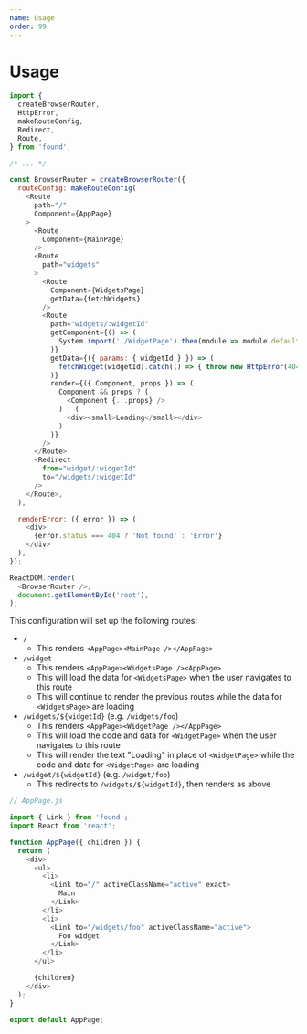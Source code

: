 ```yaml
---
name: Usage
order: 99
---
```


# Usage

```js
import {
  createBrowserRouter,
  HttpError,
  makeRouteConfig,
  Redirect,
  Route,
} from 'found';

/* ... */

const BrowserRouter = createBrowserRouter({
  routeConfig: makeRouteConfig(
    <Route
      path="/"
      Component={AppPage}
    >
      <Route
        Component={MainPage}
      />
      <Route
        path="widgets"
      >
        <Route
          Component={WidgetsPage}
          getData={fetchWidgets}
        />
        <Route
          path="widgets/:widgetId"
          getComponent={() => (
            System.import('./WidgetPage').then(module => module.default)
          )}
          getData={({ params: { widgetId } }) => (
            fetchWidget(widgetId).catch(() => { throw new HttpError(404); })
          )}
          render={({ Component, props }) => (
            Component && props ? (
              <Component {...props} />
            ) : (
              <div><small>Loading</small></div>
            )
          )}
        />
      </Route>
      <Redirect
        from="widget/:widgetId"
        to="/widgets/:widgetId"
      />
    </Route>,
  ),

  renderError: ({ error }) => (
    <div>
      {error.status === 404 ? 'Not found' : 'Error'}
    </div>
  ),
});

ReactDOM.render(
  <BrowserRouter />,
  document.getElementById('root'),
);
```

This configuration will set up the following routes:

- `/`
  - This renders `<AppPage><MainPage /></AppPage>`
- `/widget`
  - This renders `<AppPage><WidgetsPage /><AppPage>`
  - This will load the data for `<WidgetsPage>` when the user navigates to this route
  - This will continue to render the previous routes while the data for `<WidgetsPage>` are loading
- `/widgets/${widgetId}` (e.g. `/widgets/foo`)
  - This renders `<AppPage><WidgetPage /></AppPage>`
  - This will load the code and data for `<WidgetPage>` when the user navigates to this route
  - This will render the text "Loading" in place of `<WidgetPage>` while the code and data for `<WidgetPage>` are loading
- `/widget/${widgetId}` (e.g. `/widget/foo`)
  - This redirects to `/widgets/${widgetId}`, then renders as above

```js
// AppPage.js

import { Link } from 'found';
import React from 'react';

function AppPage({ children }) {
  return (
    <div>
      <ul>
        <li>
          <Link to="/" activeClassName="active" exact>
            Main
          </Link>
        </li>
        <li>
          <Link to="/widgets/foo" activeClassName="active">
            Foo widget
          </Link>
        </li>
      </ul>

      {children}
    </div>
  );
}

export default AppPage;
```

